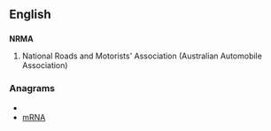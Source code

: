 ==English==

==={{initialism}}===
'''NRMA'''

# National Roads and Motorists' Association (Australian Automobile Association)

===Anagrams===
* {{alphagram|amnr}}
* [[mRNA#English|mRNA]]